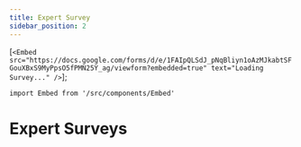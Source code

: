 ```yaml
---
title: Expert Survey
sidebar_position: 2
---
```





[`<Embed src="https://docs.google.com/forms/d/e/1FAIpQLSdJ_pNqBliyn1oAzMJkabtSFGouXBxS9MyPpsO5fPMN25Y_ag/viewform?embedded=true" text="Loading Survey..." />`];

````mdx-code-block
import Embed from '/src/components/Embed'
````

# Expert Surveys

<div dangerouslySetInnerHTML={{ __html: quartoRawHtml[0] }} />

